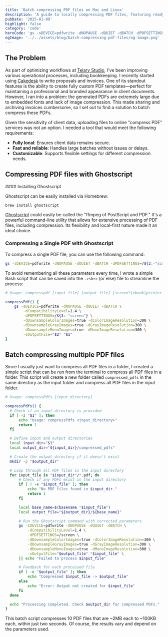 ```yaml
---
title: 'Batch compressing PDF files on Mac and Linux'
description: 'A guide to locally compressing PDF files, featuring ready-to-use bash scripts for both single and batch processing.'
pubDate: '2025-01-09'
highlight: false
category: 'code'
heroCode: 'gs -sDEVICE=pdfwrite -dNOPAUSE -dQUIET -dBATCH -dPDFSETTINGS=/${3:-"screen"} -dCompatibilityLevel=1.4 -sOutputFile="$2" "$1"'
ogImage: '../../assets/blog/batch-compressing-pdf-files/og-image.png'
---
```




## The Problem

As part of optimizing workflows at [Telary Studio](https://telary.studio), I've been improving various operational processes, including bookkeeping. I recently started using [Cakedesk](https://cakedesk.app/) to write proposals and invoices. One of its standout features is the ability to create fully custom PDF templates—perfect for maintaining a professional and branded appearance in client documents. However, I ran into a problem: the generated PDFs are extremely large due to embedded fonts and lack of image compression. This made sharing and archiving invoices cumbersome, so I set out to find a solution to batch compress these PDFs.

Given the sensitivity of client data, uploading files to online "compress PDF" services was not an option. I needed a tool that would meet the following requirements:

- **Fully local**: Ensures client data remains secure.
- **Fast and reliable**: Handles large batches without issues or delays.
- **Customizable**: Supports flexible settings for different compression needs.

## Compressing PDF files with Ghostscript

<aside class="left">
  #### Installing Ghostscript

  Ghostscript can be easily installed via Homebrew:

  `brew install ghostscript`
</aside>

[Ghostscript](https://ghostscript.readthedocs.io/) could easily be called the "ffmpeg of PostScript and PDF." It's a powerful command-line utility that allows for extensive processing of PDF files, including compression. Its flexibility and local-first nature made it an ideal choice.

### Compressing a Single PDF with Ghostscript

To compress a single PDF file, you can use the following command:

```bash
gs -sDEVICE=pdfwrite -dNOPAUSE -dQUIET -dBATCH -dPDFSETTINGS=/${3:-"screen"} -dCompatibilityLevel=1.4 -dDownsampleColorImages=true -dColorImageResolution=300 -dDownsampleGrayImages=true -dGrayImageResolution=300 -dDownsampleMonoImages=true -dMonoImageResolution=300 -sOutputFile="$2" "$1"
```

To avoid remembering all these parameters every time, I wrote a simple Bash script that can be saved into the `.zshrc` (or else) file to streamline the process:

```bash
# Usage: compresspdf [input file] [output file] [screen*|ebook|printer|prepress]

compressPdf() {
    gs -sDEVICE=pdfwrite -dNOPAUSE -dQUIET -dBATCH \
        -dCompatibilityLevel=1.4 \
        -dPDFSETTINGS=/${3:-"screen"} \
        -dDownsampleColorImages=true -dColorImageResolution=300 \
        -dDownsampleGrayImages=true -dGrayImageResolution=300 \
        -dDownsampleMonoImages=true -dMonoImageResolution=300 \
        -sOutputFile="$2" "$1"
}
```

## Batch compressing multiple PDF files

Since I usually just want to compress all PDF files in a folder, I created a simple script that can be run from the terminal to compress all PDF files in a folder. This script will create a new folder called `compressed_pdfs` in the same directory as the input folder and compress all PDF files in the input folder.

```bash
# Usage: compressPdfs [input_directory]

compressPdfs() {
  # Check if an input directory is provided
  if [ -z "$1" ]; then
      echo "Usage: compressPdfs <input_directory>"
      return 1
  fi

  # Define input and output directories
  local input_dir="$1"
  local output_dir="${input_dir}/compressed_pdfs"

  # Create the output directory if it doesn't exist
  mkdir -p "$output_dir"

  # Loop through all PDF files in the input directory
  for input_file in "$input_dir"/*.pdf; do
      # Check if any PDFs exist in the input directory
      if [ ! -e "$input_file" ]; then
          echo "No PDF files found in $input_dir."
          return 1
      fi

      local base_name=$(basename "$input_file")
      local output_file="${output_dir}/${base_name}"

      # Run the Ghostscript command with corrected parameters
      gs -sDEVICE=pdfwrite -dNOPAUSE -dQUIET -dBATCH \
          -dCompatibilityLevel=1.4 \
          -dPDFSETTINGS=/screen \
          -dDownsampleColorImages=true -dColorImageResolution=300 \
          -dDownsampleGrayImages=true -dGrayImageResolution=300 \
          -dDownsampleMonoImages=true -dMonoImageResolution=300 \
          -sOutputFile="$output_file" "$input_file" \
      || echo "Failed to process $input_file"

      # Feedback for each processed file
      if [ -e "$output_file" ]; then
          echo "Compressed $input_file -> $output_file"
      else
          echo "Error: Output not created for $input_file"
      fi
  done

  echo "Processing completed. Check $output_dir for compressed PDFs."
}
```

This batch script compresses 10 PDF files that are ~2MB each to ~100KB each, within just two seconds. Of course, the results vary and depend on the parameters used.
